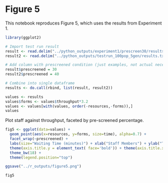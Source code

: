 # Figure 5

This notebook reproduces Figure 5, which uses the results from Experiment 1.

```r
library(ggplot2)
```

```r
# Import test run result
result <- read.delim("../python_outputs/experiment1/prescreen30/results.txt")
result2 <- read.delim("../python_outputs/testrun_100pop_5gen/results.txt")

# Add column with prescreened condition (just examples, not actual necessarily)
result$prescreened = 30
result2$prescreened = 40

# Combine into single dataframe
results <- do.call(rbind, list(result, result2))
```

```r
values <- results
values$forms <- values$throughput*3.2
values <- values[with(values, order(-resources,-forms)),]
values
```

Plot staff against throughput, faceted by pre-screened percentage.

```r
fig5 <- ggplot(data=values) + 
  geom_point(aes(x=resources, y=forms, size=time), alpha=0.7) +
  facet_wrap(~prescreened) +
  labs(size="Waiting Time (minutes)") + xlab("Staff Members") + ylab("Throughput (forms per hour)") +
  theme(axis.title.y = element_text( face='bold')) + theme(axis.title.x = element_text( face='bold')) +
  theme_bw(18) +
  theme(legend.position="top")

ggsave("../r_outputs/figure5.png")

fig5
```